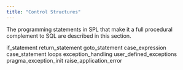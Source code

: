 ```yaml
---
title: "Control Structures"
---
```


The programming statements in SPL that make it a full procedural complement to SQL are described in this section.

<div class="toctree" data-maxdepth="3">

if_statement return_statement goto_statement case_expression case_statement loops exception_handling user_defined_exceptions pragma_exception_init raise_application_error

</div>

